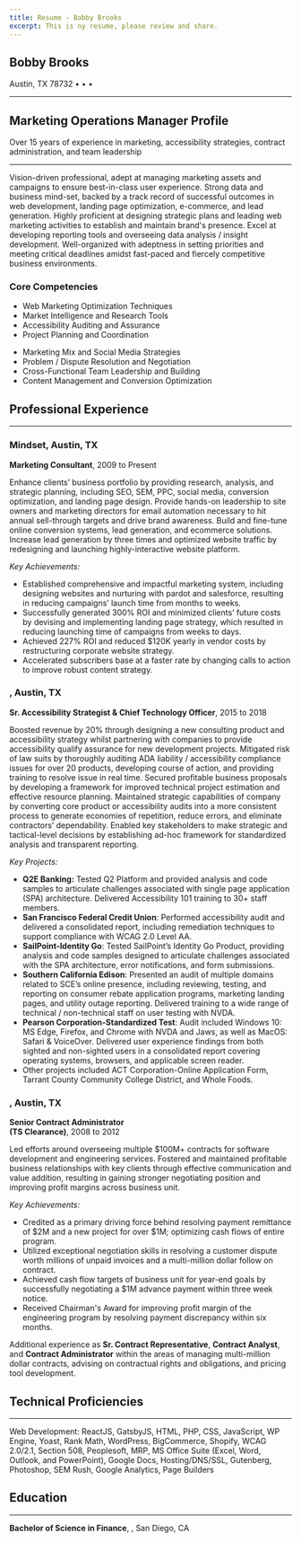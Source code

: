 ```yaml
---
title: Resume - Bobby Brooks
excerpt: This is ny resume, please review and share.
---
```

<Section>
<Container pb="24">

<H1 mb="2" style={{
    textAlign: `center`,
}}>Bobby Brooks</H1>
<P my="2" style={{
    textAlign: `center`,
}}>Austin, TX 78732 • <Block src="contentLink" href="tel:+15125508688" text="(512) 550-8688" /> • <Block src="contentLink" href="mailto:brooksrob@me.com" text="Email" /> • <Block src="contentLink" text="LinkedIn" href="https://linkedin.com/in/bbatx" /></P>
<Hr border="2" color="primary"/>
<H2 my="2" style={{
    marginBottom: `10px`,
    textAlign: `center`,
}}>Marketing Operations Manager Profile</H2>
<P my="2" style={{
    textAlign: `center`,
    fontStyle: `italic`,
}}>Over 15 years of experience in marketing, accessibility strategies, contract administration, and team leadership</P>
<Hr border="2" color="primary"/>

Vision-driven professional, adept at managing marketing assets and campaigns to ensure best-in-class user experience. Strong data and business mind-set, backed by a track record of successful outcomes in web development, landing page optimization, e-commerce, and lead generation. Highly proficient at designing strategic plans and leading web marketing activities to establish and maintain brand's presence. Excel at developing reporting tools and overseeing data analysis / insight development. Well-organized with adeptness in setting priorities and meeting critical deadlines amidst fast-paced and fiercely competitive business environments.

<H3 textAlign="center">Core Competencies</H3>

<Grid col="1|2" gap="0|16">
    <Div>
        <Ul my="0">
            <Li>Web Marketing Optimization Techniques</Li>
            <Li>Market Intelligence and Research Tools</Li>
            <Li>Accessibility Auditing and Assurance</Li>
            <Li>Project Planning and Coordination</Li>
        </Ul>
    </Div>
    <Div>
        <Ul my="0">
            <Li>Marketing Mix and Social Media Strategies</Li>
            <Li>Problem / Dispute Resolution and Negotiation</Li>
            <Li>Cross-Functional Team Leadership and Building</Li>
            <Li>Content Management and Conversion Optimization</Li>
        </Ul>
    </Div>
</Grid>

<H2 mb="0">Professional Experience</H2>
<Hr border="2" color="primary" />

<Div my="16">

<Div mb="8">
<H3 mb="0">Mindset, Austin, TX</H3>
<Strong>Marketing Consultant</Strong>, 2009 to Present<Br />
</Div>

Enhance clients’ business portfolio by providing research, analysis, and strategic planning, including SEO, SEM, PPC, social media, conversion optimization, and landing page design. Provide hands-on leadership to site owners and marketing directors for email automation necessary to hit annual sell-through targets and drive brand awareness. Build and fine-tune online conversion systems, lead generation, and ecommerce solutions. Increase lead generation by three times and optimized website traffic by redesigning and launching highly-interactive website platform.

_Key Achievements:_

- Established comprehensive and impactful marketing system, including designing websites and nurturing with pardot and salesforce, resulting in reducing campaigns’ launch time from months to weeks.
- Successfully generated 300% ROI and minimized clients’ future costs by devising and implementing landing page strategy, which resulted in reducing launching time of campaigns from weeks to days.
- Achieved 227% ROI and reduced $120K yearly in vendor costs by restructuring corporate website strategy.
- Accelerated subscribers base at a faster rate by changing calls to action to improve robust content strategy.

</Div>
<Div my="16">
<Div mb="8">
<H3 mb="0"><Block src="contentLink" text="Knowbility Inc." href="https://knowbility.org" />, Austin, TX <Br /></H3>
<Strong>Sr. Accessibility Strategist & Chief Technology Officer</Strong>, 2015 to 2018
</Div>

Boosted revenue by 20% through designing a new consulting product and accessibility strategy whilst partnering with companies to provide accessibility qualify assurance for new development projects. Mitigated risk of law suits by thoroughly auditing ADA liability / accessibility compliance issues for over 20 products, developing course of action, and providing training to resolve issue in real time. Secured profitable business proposals by developing a framework for improved technical project estimation and effective resource planning. Maintained strategic capabilities of company by converting core product or accessibility audits into a more consistent process to generate economies of repetition, reduce errors, and eliminate contractors’ dependability. Enabled key stakeholders to make strategic and tactical-level decisions by establishing ad-hoc framework for standardized analysis and transparent reporting.

_Key Projects:_
- __Q2E Banking:__ Tested Q2 Platform and provided analysis and code samples to articulate challenges associated with single page application (SPA) architecture. Delivered Accessibility 101 training to 30+ staff members.
- __San Francisco Federal Credit Union__: Performed accessibility audit and delivered a consolidated report, including remediation techniques to support compliance with WCAG 2.0 Level AA.
- __SailPoint-Identity Go__: Tested SailPoint’s Identity Go Product, providing analysis and code samples designed to articulate challenges associated with the SPA architecture, error notifications, and form submissions.
- __Southern California Edison__: Presented an audit of multiple domains related to SCE’s online presence, including reviewing, testing, and reporting on consumer rebate application programs, marketing landing pages, and utility outage reporting. Delivered training to a wide range of technical / non-technical staff on user testing with NVDA.
- __Pearson Corporation-Standardized Test__: Audit included Windows 10: MS Edge, Firefox, and Chrome with NVDA and Jaws, as well as MacOS: Safari & VoiceOver. Delivered user experience findings from both sighted and non-sighted users in a consolidated report covering operating systems, browsers, and applicable screen reader.
- Other projects included ACT Corporation-Online Application Form, Tarrant County Community College District, and Whole Foods.

</Div>
<Div my="16">
<Div mb="8">
<H3 mb="0"><Block src="contentLink" text="BAE Systems" href="https://baesystems.com" />, Austin, TX</H3>
<Strong>Senior Contract Administrator <Br />(TS Clearance)</Strong>, 2008 to 2012
</Div>

Led efforts around overseeing multiple $100M+ contracts for software development and engineering services. Fostered and maintained profitable business relationships with key clients through effective communication and value addition, resulting in gaining stronger negotiating position and improving profit margins across business unit.

_Key Achievements:_

- Credited as a primary driving force behind resolving payment remittance of $2M and a new project for over $1M; optimizing cash flows of entire program.
- Utilized exceptional negotiation skills in resolving a customer dispute worth millions of unpaid invoices and a multi-million dollar follow on contract.
- Achieved cash flow targets of business unit for year-end goals by successfully negotiating a $1M advance payment within three week notice.
- Received Chairman's Award for improving profit margin of the engineering program by resolving payment discrepancy within six months.

<P mx="2" style={{
    textAlign: `center`
}}>
Additional experience as <Strong>Sr. Contract Representative</Strong>, <Strong>Contract Analyst</Strong>, and <Strong>Contract Administrator</Strong> within the areas of managing multi-million dollar contracts, advising on contractual rights and obligations, and pricing tool development.</P>

</Div>

<H2 mb="0">Technical Proficiencies</H2>
<Hr border="2" color="primary" />

Web Development: ReactJS, GatsbyJS, HTML, PHP, CSS, JavaScript, WP Engine, Yoast, Rank Math, WordPress, BigCommerce, Shopify, WCAG 2.0/2.1, Section 508, Peoplesoft, MRP, MS Office Suite (Excel, Word, Outlook, and PowerPoint), Google Docs, Hosting/DNS/SSL, Gutenberg, Photoshop, SEM Rush, Google Analytics, Page Builders

<H2 mb="0">Education</H2>
<Hr border="2" color="primary" />

__Bachelor of Science in Finance__, <Block src="contentLink" text="San Diego State University" href="https://sdsu.edu" />, San Diego, CA


</Container>
</Section>

<Block title="Can I help with your next challenge?" bg="muted" pt="16" src="horizontalCTA" />